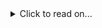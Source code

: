<details>
		<summary> Click to read on... </summary>

    	If you're still reading that must mean you're really interested in me.
    	I'm flattered.

    	Last I checked I was 23 years old, I currently work at Cloudflare in the Customer Support team and spend a lot of my spare time messing about with pieces of technology and managing/moderating online communities!<br/>
    	I have been known to play video games occasionally, but it has to be something special to hold my attention!<br/>

    	I feel very passionate about helping people out where possible and doing small things to make other peoples lives easier and more fun! I usually try to achieve this through my software creations, which you can find on my GitHub profile!

    	If you think I can help with anything, want to show me your project or just want to say hi, please send me an email!
    	I welcome all friendly communication!

</details>
